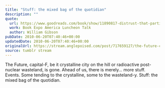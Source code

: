 ```yaml
---
title: "Stuff: the mixed bag of the quotidian"
description: ""
quote:
  url: https://www.goodreads.com/book/show/11890817-distrust-that-particular-flavor
  work: Book Expo America Luncheon Talk
  author: William Gibson
pubDate: 2010-06-20T07:40:46+00:00
updatedDate: 2010-06-20T07:40:46+00:00
originalUrl: https://stream.anglepoised.com/post/717659127/the-future-capital-f-be-it-crystalline-city-on
source: tumblr stream
---
```


The Future, capital-F, be it crystalline city on the hill or radioactive post-nuclear wasteland, is gone. Ahead of us, there is merely… more stuff. Events. Some tending to the crystalline, some to the wasteland-y. Stuff: the mixed bag of the quotidian.
